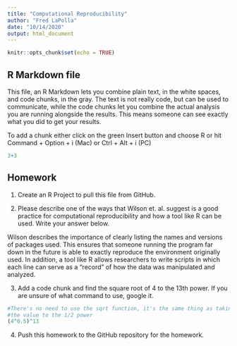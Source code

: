 ```yaml
---
title: "Computational Reproducibility"
author: "Fred LaPolla"
date: "10/14/2020"
output: html_document
---
```


```r
knitr::opts_chunk$set(echo = TRUE)
```

## R Markdown file

This file, an R Markdown lets you combine plain text, in the white spaces, and code chunks, in the gray. The text is not really code, but can be used to communicate, while the code chunks let you combine the actual analysis you are running alongside the results. This means someone can see exactly what you did to get your results.

To add a chunk either click on the green Insert button and choose R or hit Command + Option + i (Mac) or Ctrl + Alt + i (PC)

```r
3+3
```

## Homework

1) Create an R Project to pull this file from GitHub. 

2) Please describe one of the ways that Wilson et. al. suggest is a good practice for computational reproducibility and how a tool like R can be used. Write your answer below.

Wilson describes the importance of clearly listing the names and versions
of packages used. This ensures that someone running the program far down
in the future is able to exactly reproduce the environment originally used. 
In addition, a tool like R allows researchers to write scripts in which
each line can serve as a "record" of how the data was manipulated and analyzed. 

3) Add a code chunk and find the square root of 4 to the 13th power. If you are unsure of what command to use, google it. 

```r
#There's no need to use the sqrt function, it's the same thing as taking
#the value to the 1/2 power
(4^0.5)^13
```
4) Push this homework to the GitHub repository for the homework. 





